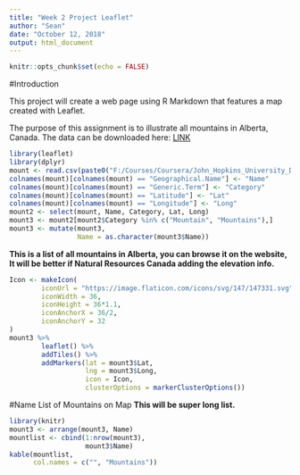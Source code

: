 ```yaml
---
title: "Week 2 Project Leaflet"
author: "Sean"
date: "October 12, 2018"
output: html_document
---
```


```r
knitr::opts_chunk$set(echo = FALSE)
```

#Introduction

This project will create a web page using R Markdown that features a map created with Leaflet.

The purpose of this assignment is to illustrate all mountains in Alberta, Canada. The data can be downloaded here: [LINK](https://www.nrcan.gc.ca/earth-sciences/geography/place-names/data/9245)

```r
library(leaflet)
library(dplyr)
mount <- read.csv(paste0("F:/Courses/Coursera/John_Hopkins_University_Data_Science", "/9_Developing_Data_Products/Week 2/Project/ab_geo.csv"))
colnames(mount)[colnames(mount) == "Geographical.Name"] <- "Name"
colnames(mount)[colnames(mount) == "Generic.Term"] <- "Category"
colnames(mount)[colnames(mount) == "Latitude"] <- "Lat"
colnames(mount)[colnames(mount) == "Longitude"] <- "Long"
mount2 <- select(mount, Name, Category, Lat, Long)
mount3 <- mount2[mount2$Category %in% c("Mountain", "Mountains"),]
mount3 <- mutate(mount3,
                 Name = as.character(mount3$Name))
```

__This is a list of all mountains in Alberta, you can browse it on the website, It will be better if Natural Resources Canada adding the elevation info.__

```r
Icon <- makeIcon(
        iconUrl = "https://image.flaticon.com/icons/svg/147/147331.svg",
        iconWidth = 36,
        iconHeight = 36*1.1,
        iconAnchorX = 36/2,
        iconAnchorY = 32
)
mount3 %>%
        leaflet() %>%
        addTiles() %>%
        addMarkers(lat = mount3$Lat,
                   lng = mount3$Long,
                   icon = Icon,
                   clusterOptions = markerClusterOptions())
```

#Name List of Mountains on Map
__This will be super long list.__
```r
library(knitr)
mount3 <- arrange(mount3, Name)
mountlist <- cbind(1:nrow(mount3),
                   mount3$Name)
kable(mountlist,
      col.names = c("", "Mountains"))
```

